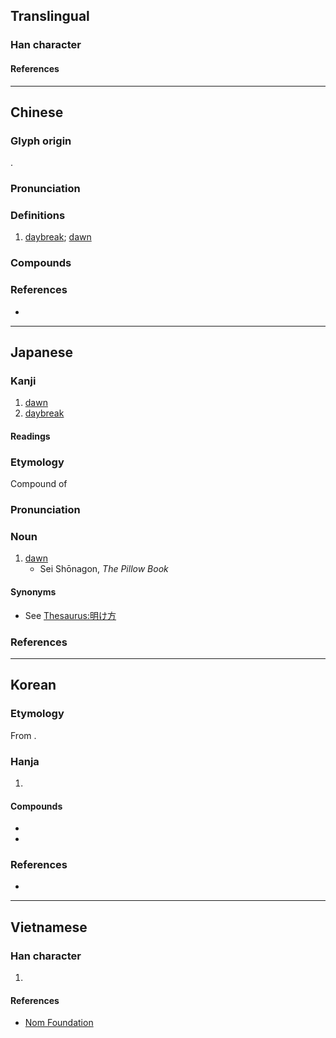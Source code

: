 {{character info}}
==Translingual==

===Han character===
{{Han char|rn=72|rad=日|as=14|sn=18|four=66064|canj=AWLA|ids=⿰日署}}

====References====
{{Han ref|kx=0501.040|dkj=14220|dj=0871.130|hdz=21538.090|uh=66D9}}

----

==Chinese==
{{zh-forms}}

===Glyph origin===
{{Han etym}}
{{Han compound|日|暑|ls=psc|c1=s|c2=p|t1=sun}}.

===Pronunciation===
{{zh-pron
|m=shǔ
|c=cyu5,syu5,syu6
|mn=xm,qz,tw:sú/zz:sí/qz:sìr/qz:sír
|mn_note=Quanzhou: sú, sír - colloquial variants
|mc=y
|oc=y
|cat=n
}}

===Definitions===
{{zh-hanzi}}

# [[daybreak]]; [[dawn]]

===Compounds===
{{zh-der|一線曙光|曙光|曙光乍現|曙後星孤|曙色|一曙|分宵達曙|向曙|啟曙|徹曙|戒曙|拂曙|昏曙|曙天|曙影|曙斗|曙日|曙星|曙暉|曙更|曙月|曙河|曙然|曙煙|曙華|曙角|曙鐘|曙雞|曙霞|曙風|曙體|曙鼓|清曙|煙曙|爽曙|犁曙|發曙|破曙|通曙|連宵徹曙|連昏達曙|逼曙|達曙|遲曙|邌曙|開曙|霞曙}}

===References===
* {{R:yue:Hanzi}}

----

==Japanese==
{{ja-kanji forms-IVS
|vs1=01
|vs2=03
|col-vs1=aj
|col-vs2=hdmj
|pic-vs1=U66d9-kyu.svg
|ref={{R:Kanjipedia|0003306200}}
}}

===Kanji===
{{ja-kanji|grade=|rs=日14}}

# [[dawn]]
# [[daybreak]]

====Readings====
{{ja-readings
|goon=じょ
|kanon=しょ
|kun=あかつき-, あけぼの-, あ-ける
|nanori=あきら, あけ
}}

===Etymology===
{{ja-kanjitab|あけぼの|yomi=k}}
Compound of {{compound|ja|明け|tr1=ake|t1=brighten|仄|tr2=hono|t2=faint}}

===Pronunciation===
{{ja-pron|あけぼの|y=k|acc=0|acc_ref=DJR}}

===Noun===
{{ja-noun|あけぼの}}

# [[dawn]] {{gloss|the time when night fades and the morning faintly brightens}}
#* Sei Shōnagon, ''The Pillow Book''
#*: {{ja-usex|春は'''あけぼの'''。やうやうしろくなり行く、山ぎはすこしあかりて、むらさきだちたる雲のほそくたなびきたる。|はるは'''あけぼの'''。やうやうしろくなり行く、やまぎはすこしあかりて、むらさきだちたるくものほそくたなびきたる。|rom=haru wa '''akebono'''. yōyō shiroku nariyuku, yamagiwa sukoshi akarite, murasakidachitaru kumo no hosoku tanabikitaru.|In spring, the '''dawn''' – when the slowly paling mountain rim is tinged with red, and wisps of faintly crimson-purple cloud float in the sky}}

====Synonyms====
* See [[Thesaurus:明け方]]

===References===
<references/>

----

==Korean==

===Etymology===
From {{der|ko|ltc|-}} {{ltc-l|曙|id=1}}. {{hanja-hunmong|셔〯|sye|天文#상01B}}

===Hanja===
{{ko-hanja-search}}
{{ko-hanja|새벽|서}}

# {{hanja form of|서|[[dawn]]}}

====Compounds====
{{der-top|Compounds}}
* {{ko-l|서광|曙光}}
* {{ko-l|서경|曙景}}
{{der-bottom}}

===References===
* {{R:hanjadoc|4731}}

----

==Vietnamese==

===Han character===
{{vi-readings|rs=日14|reading=thự}}

# {{rfdef|vi|sort=日14}}

====References====
* [http://nomfoundation.org/common/nom_details.php?codepoint=66d9 Nom Foundation]